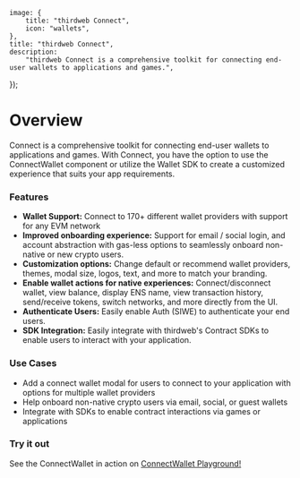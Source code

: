 
	image: {
		title: "thirdweb Connect",
		icon: "wallets",
	},
	title: "thirdweb Connect",
	description:
		"thirdweb Connect is a comprehensive toolkit for connecting end-user wallets to applications and games.",
});

# Overview

Connect is a comprehensive toolkit for connecting end-user wallets to applications and games. With Connect, you have the option to use the ConnectWallet component or utilize the Wallet SDK to create a customized experience that suits your app requirements.

### Features

- **Wallet Support:** Connect to 170+ different wallet providers with support for any EVM network
- **Improved onboarding experience:** Support for email / social login, and account abstraction with gas-less options to seamlessly onboard non-native or new crypto users.
- **Customization options:** Change default or recommend wallet providers, themes, modal size, logos, text, and more to match your branding.
- **Enable wallet actions for native experiences:** Connect/disconnect wallet, view balance, display ENS name, view transaction history, send/receive tokens, switch networks, and more directly from the UI.
- **Authenticate Users:** Easily enable Auth (SIWE) to authenticate your end users.
- **SDK Integration:** Easily integrate with thirdweb's Contract SDKs to enable users to interact with your application.

<DocImage src={connectModal} />

<DocImage src={customModal} />

### Use Cases

- Add a connect wallet modal for users to connect to your application with options for multiple wallet providers
- Help onboard non-native crypto users via email, social, or guest wallets
- Integrate with SDKs to enable contract interactions via games or applications

### Try it out

<Callout variant='info' title="Playground">

See the ConnectWallet in action on [ConnectWallet Playground!](https://thirdweb.com/dashboard/wallets/connect)

</Callout>

<DocImage src={connectPlayground} />
